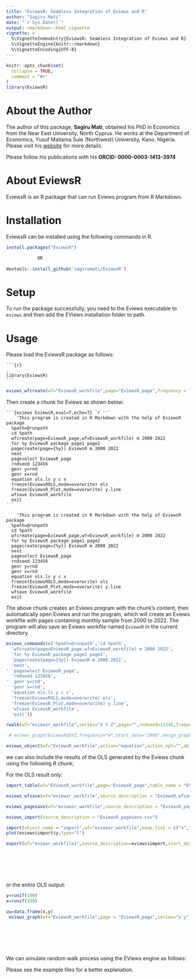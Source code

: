 ```yaml
---
title: "EviewsR: Seamless Integration of Eviews and R"
author: "Sagiru Mati"
date: "`r Sys.Date()`"
output: rmarkdown::html_vignette
vignette: >
  %\VignetteIndexEntry{EviewsR: Seamless Integration of Eviews and R}
  %\VignetteEngine{knitr::rmarkdown}
  %\VignetteEncoding{UTF-8}
---
```


```r
knitr::opts_chunk$set(
  collapse = TRUE,
  comment = "#>"
)
library(EviewsR)
```


# About the Author


The author of this package, **Sagiru Mati**, obtained his PhD in Economics from the Near East University, North Cyprus. He works
at the Department of Economics, Yusuf Maitama Sule (Northwest)
University, Kano, Nigeria. Please visit his [website](https://smati.com.ng) for more details.

Please follow his publications with his **ORCID: 0000-0003-1413-3974**

# About EviewsR

EviewsR is an R package that can run Eviews program from R Markdown. 


# Installation

EviewsR can be installed using the following commands in R.

```r
install.packages("EviewsR") 

            OR
            
devtools::install_github('sagirumati/EviewsR')
```



# Setup

To run the package successfully, you need to the Eviews executable to `eviews` and then add the EViews installation folder to path.

# Usage

Please load the EviewsR package as follows: 

````
```{r}                                                                .
library(EviewsR)
```
````

```r
eviews_wfcreate(wf="EviewsR_workfile",page="EviewsR_page",frequency = "m",start_date = "1990",end_date = "2022")

```




Then create a chunk for Eviews as shown below:

````
```{eviews EviewsR,eval=T,echo=T} `r ''`
    'This program is created in R Markdown with the help of EviewsR package
  %path=@runpath
  cd %path
  wfcreate(page=EviewsR_page,wf=EviewsR_workfile) m 2000 2022
  for %y EviewsR package page1 page2
  pagecreate(page={%y}) EviewsR m 2000 2022
  next
  pageselect EviewsR_page
  rndseed 123456
  genr y=rnd
  genr x=rnd
  equation ols.ls y c x
  freeze(EviewsROLS,mode=overwrite) ols
  freeze(EviewsR_Plot,mode=overwrite) y.line
  wfsave EviewsR_workfile
  exit
```  
````


```eviews
    'This program is created in R Markdown with the help of EviewsR package
  %path=@runpath
  cd %path
  wfcreate(page=EviewsR_page,wf=EviewsR_workfile) m 2000 2022
  for %y EviewsR package page1 page2
  pagecreate(page={%y}) EviewsR m 2000 2022
  next
  pageselect EviewsR_page
  rndseed 123456
  genr y=rnd
  genr x=rnd
  equation ols.ls y c x
  freeze(EviewsROLS,mode=overwrite) ols
  freeze(EviewsR_Plot,mode=overwrite) y.line
  wfsave EviewsR_workfile
  exit
```  


The above chunk creates an Eviews program with the chunk's content, then automatically open Eviews and run the program, which will create an Eviews workfile with pages containing monthly sample from 2000 to 2022. The program will also save an Eviews workfile named `EviewsR` in the current directory.


```r
eviews_commands(c('%path=@runpath','cd %path',
  'wfcreate(page=EviewsR_page,wf=EviewsR_workfile) m 2000 2022',
  'for %y EviewsR package page1 page2',
  'pagecreate(page={%y}) EviewsR m 2000 2022',
  'next',
'  pageselect EviewsR_page',
  'rndseed 123456',
'  genr y=rnd',
  'genr x=rnd',
  'equation ols.ls y c x',
  'freeze(EviewsROLS,mode=overwrite) ols',
  'freeze(EviewsR_Plot,mode=overwrite) y.line',
  'wfsave EviewsR_workfile',
  'exit'))

```




```r
rwalk(wf="eviewsr_workfile",series="X Y Z",page="",rndseed=12345,frequency="M",num_observations=100)

 # eviews_graph(EviewsR$XYZ,frequency="m",start_date="1990",merge_graphs = T)
```


```r
eviews_object(wf="EviewsR_workfile",action="equation",action_opt="",object_name="eviews_equation",view_or_proc="ls",options_list="",arg_list="y ar(1)")

```

we can also include the results of the OLS generated by the Eviews chunk using the following R chunk;

For the OLS result only:



```r
import_table(wf="EViewsR_workfile",page="EviewsR_page",table_name = "EViewsrOLS",table_range = "r7c1:r10c5")
```

```r
eviews_wfsave(wf="eviewsr_workfile",source_description = "EviewsR_wfsave.csv")
```

```r
eviews_pagesave(wf="eviewsr_workfile",source_description = "EviewsR_pagesave.csv",drop_list = "y")

```

```r
eviews_import(source_description = "EviewsR_pagesave.csv")

```



```r

import(object_name = "import",wf="eviewsr_workfile",keep_list = c("x","y"))
plot(eviews$import$y,type="l")
```

```r
export(wf="eviewr_workfile1",source_description=eviews$import,start_date = '1990',frequency = "m")

```



<br><br><br><br>

or the entire OLS output:

```r

y=runif(100)
x=runif(100)

uu=data.frame(x,y)
 eviews_graph(wf="EviewsR_workfile",page = "EviewsR_page",series="x y",mode = "overwrite",options = "m",merge_graph=T,start_date="1",frequency="5",save_path = '')
```


<br><br><br><br>

We can simulate random walk process using the EViews engine as follows:


Please see the example files for a better explanation.
